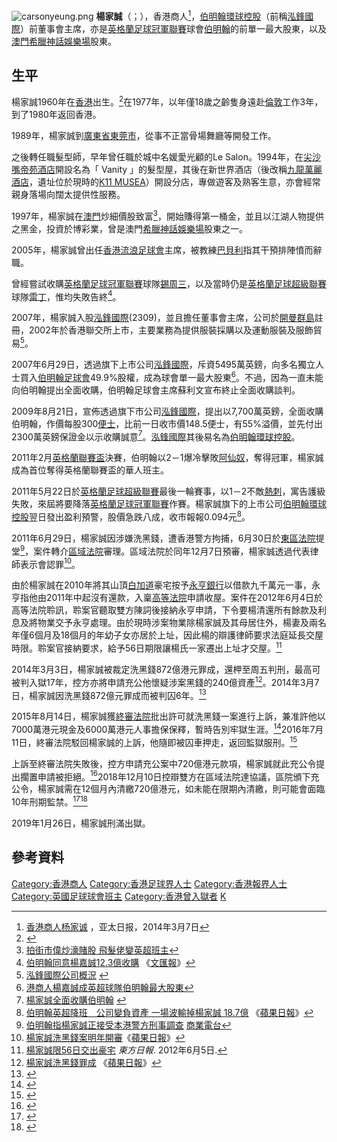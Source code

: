 {{多個問題|
{{blpdispute|time=2018-10-14T12:20:36+00:00}}
{{citecheck|time=2018-10-14T12:20:36+00:00}}
{{BLPsources|time=2018-10-14T12:20:36+00:00}}
}}
[[Image:carsonyeung.png|thumb]]
'''楊家誠'''（{{lang-en|'''Carson Yeung'''}}；{{bd|1960年2月27日}}），香港商人<ref>[http://www.apdnews.com/news/74308.html 香港商人杨家诚] {{webarchive|url=https://web.archive.org/web/20140307124514/http://www.apdnews.com/news/74308.html |date=2014-03-07 }}，亚太日报，2014年3月7日</ref>，[[伯明翰環球控股|伯明翰環球控股]]（前稱[[泓鋒國際|泓鋒國際]]）前董事會主席，亦是[[英格蘭足球冠軍聯賽|英格蘭足球冠軍聯賽]]球會[[伯明翰足球會|伯明翰]]的前單一最大股東，以及[[澳門|澳門]][[希臘神話娛樂場|希臘神話娛樂場]]股東。

==生平==
楊家誠1960年在[[香港|香港]]出生。<ref>{{Cite web |url=http://news.mingpao.com/20140308/gba2.htm |title=屋邨仔變巨富 資產瀕充公 |access-date=2014-03-08 |archive-date=2019-11-06 |archive-url=https://web.archive.org/web/20191106024022/https://news.mingpao.com/20140308/gba2.htm |dead-url=no }}</ref>在1977年，以年僅18歲之齡隻身遠赴[[倫敦|倫敦]]工作3年，到了1980年返回香港。

1989年，楊家誠到[[廣東省|廣東省]][[東莞市|東莞市]]，從事不正當骨場舞廳等開發工作。

之後轉任職髮型師，早年曾任職於城中名媛愛光顧的Le Salon。1994年，在[[尖沙嘴|尖沙嘴]][[帝苑酒店|帝苑酒店]]開設名為「 Vanity 」的髮型屋，其後在新世界酒店（後改稱[[九龍萬麗酒店|九龍萬麗酒店]]，遺址位於現時的[[K11_MUSEA|K11 MUSEA]]）開設分店，專做遊客及熟客生意，亦會經常親身落場向闊太提供性服務。

1997年，楊家誠在[[澳門|澳門]]炒細價股致富<ref>[http://www.nntp.hk/web/post.php?group=personal.wawa&xref=27717&server=news.xddddd.com 拍街市偉炒濠賭股 飛髮佬變英超班主]{{dead link|date=2018年3月 |bot=InternetArchiveBot |fix-attempted=yes }}</ref>，開始賺得第一桶金，並且以江湖人物提供之黑金，投資於博彩業，曾是澳門[[希臘神話娛樂場|希臘神話娛樂場]]股東之一。

2005年，楊家誠曾出任[[香港流浪足球會|香港流浪足球會]]主席，被教練[[巴貝利|巴貝利]]指其干預排陣憤而辭職。

曾經嘗試收購[[英格蘭足球冠軍聯賽|英格蘭足球冠軍聯賽]]球隊[[錫周三足球會|錫周三]]，以及當時仍是[[英格蘭足球超級聯賽|英格蘭足球超級聯賽]]球隊[[雷丁足球會|雷丁]]，惟均失敗告終<ref>[http://paper.wenweipo.com/2007/06/29/SP0706290007.htm 伯明翰同意楊嘉誠12.3億收購] {{Wayback|url=http://paper.wenweipo.com/2007/06/29/SP0706290007.htm |date=20180929115818 }}《[[文汇报_(香港)|文匯報]]》</ref>。

2007年，楊家誠入股[[泓鋒國際|泓鋒國際]](2309)，並且擔任董事會主席，公司於[[開曼群島|開曼群島]]註冊，2002年於香港聯交所上市，主要業務為提供服裝採購以及運動服裝及服飾貿易<ref>[http://www.hkex.com.hk/csm/company.asp?LangCode=tc&mkt=hk&StockCode=2309 泓鋒國際公司概況] {{webarchive|url=https://archive.is/20070504212415/http://www.hkex.com.hk/csm/company.asp?LangCode=tc&mkt=hk&StockCode=2309 |date=2007-05-04 }}</ref>。

2007年6月29日，透過旗下上市公司[[泓鋒國際|泓鋒國際]]，斥資5495萬英鎊，向多名獨立人士買入[[伯明翰足球會|伯明翰足球會]]49.9%股權，成為球會單一最大股東<ref>[http://www.atchinese.com/index.php?option=com_content&task=view&id=35812&Itemid=34 港商人楊嘉誠成英超球隊伯明翰最大股東]</ref>。不過，因為一直未能向伯明翰提出全面收購，伯明翰足球會主席蘇利文宣布終止全面收購談判。

2009年8月21日，宣佈透過旗下市公司[[泓鋒國際|泓鋒國際]]，提出以7,700萬英鎊，全面收購伯明翰，作價每股300[[便士|便士]]，比前一日收市價148.5便士，有55%溢價，並先付出2300萬英鎊保證金以示收購誠意<ref>[http://football.on.cc/football/new/20090822/fbnewc0141x0.html 楊家誠全面收購伯明翰] {{webarchive|url=https://web.archive.org/web/20090826111304/http://football.on.cc/football/new/20090822/fbnewc0141x0.html |date=2009-08-26 }}</ref>。[[泓鋒國際|泓鋒國際]]其後易名為[[伯明翰環球控股|伯明翰環球控股]]。

2011年2月[[英格蘭聯賽盃|英格蘭聯賽盃]]決賽，伯明翰以2－1爆冷擊敗[[阿仙奴足球會|阿仙奴]]，奪得冠軍，楊家誠成為首位奪得英格蘭聯賽盃的華人班主。

2011年5月22日於[[英格蘭足球超級聯賽|英格蘭足球超級聯賽]]最後一輪賽事，以1－2不敵[[熱刺|熱刺]]，寓告護級失敗，來屆將要降落[[英格蘭足球冠軍聯賽|英格蘭足球冠軍聯賽]]作賽。楊家誠旗下的上市公司[[伯明翰環球控股|伯明翰環球控股]]翌日發出盈利預警，股價急跌八成，收市報報0.094元<ref>[http://hk.apple.nextmedia.com/template/apple/art_main.php?iss_id=20110524&sec_id=4104&subsec_id=12731&art_id=15280429 伯明翰英超降班　公司變負資產 一場波輸掉楊家誠 18.7億] {{Wayback|url=http://hk.apple.nextmedia.com/template/apple/art_main.php?iss_id=20110524&sec_id=4104&subsec_id=12731&art_id=15280429 |date=20110812022901 }}《[[蘋果日報|蘋果日報]]》</ref>。

2011年6月29日，楊家誠因涉嫌洗黑錢，遭香港警方拘捕，6月30日於[[東區法院|東區法院]]提堂<ref>[http://hk.news.yahoo.com/%E4%BC%AF%E6%98%8E%E7%BF%B0%E6%8C%87%E6%A5%8A%E5%AE%B6%E8%AA%A0%E6%AD%A3%E6%8E%A5%E5%8F%97%E6%9C%AC%E6%B8%AF%E8%AD%A6%E6%96%B9%E5%88%91%E4%BA%8B%E8%AA%BF%E6%9F%A5-165200940.html 伯明翰指楊家誠正接受本港警方刑事調查] {{Wayback|url=http://hk.news.yahoo.com/%E4%BC%AF%E6%98%8E%E7%BF%B0%E6%8C%87%E6%A5%8A%E5%AE%B6%E8%AA%A0%E6%AD%A3%E6%8E%A5%E5%8F%97%E6%9C%AC%E6%B8%AF%E8%AD%A6%E6%96%B9%E5%88%91%E4%BA%8B%E8%AA%BF%E6%9F%A5-165200940.html |date=20191202172718 }}[[商業電台|商業電台]]</ref>，案件轉介[[香港區域法院|區域法院]]審理。區域法院於同年12月7日預審，楊家誠透過代表律師表示會認罪<ref>[http://hk.apple.nextmedia.com/template/apple/art_main.php?iss_id=20111208&sec_id=25391&subsec_id=25392&art_id=15872114 楊家誠洗黑錢案明年開審]《[[蘋果日報|蘋果日報]]》</ref>。

由於楊家誠在2010年將其山頂[[白加道|白加道]]豪宅按予[[華僑永亨銀行_(香港)|永亨銀行]]以借款九千萬元一事，永亨指他由2011年中起沒有還款，入稟[[香港高等法院|高等法院]]申請收屋。案件在2012年6月4日於高等法院聆訊，聆案官聽取雙方陳詞後接納永亨申請，下令要楊清還所有餘款及利息及將物業交予永亨處理。由於現時涉案物業除楊家誠及其母居住外，楊妻及兩名年僅6個月及18個月的年幼子女亦居於上址，因此楊的辯護律師要求法庭延長交屋時限。聆案官接納要求，給予56日期限讓楊氏一家遷出上址才交屋。<ref>[http://orientaldaily.on.cc/cnt/news/20120605/00176_039.html 楊家誠限56日交出豪宅] {{Wayback|url=http://orientaldaily.on.cc/cnt/news/20120605/00176_039.html |date=20191203104717 }} ''東方日報''. 2012年6月5日.</ref>

2014年3月3日，楊家誠被裁定洗黑錢872億港元罪成，還柙至周五判刑，最高可被判入獄17年，控方亦將申請充公他懷疑涉案黑錢的240億資產<ref>[http://hk.apple.nextmedia.com/news/art/20140304/18644873 楊家誠洗黑錢罪成] {{Wayback|url=http://hk.apple.nextmedia.com/news/art/20140304/18644873 |date=20170506095809 }}《[[蘋果日報|蘋果日報]]》</ref>。2014年3月7日，楊家誠因洗黑錢872億元罪成而被判囚6年。<ref>{{Cite web |url=http://news.mingpao.com/20140308/gba1.htm |title=楊家誠判囚17年料上訴 |access-date=2014-03-08 |archive-date=2019-11-07 |archive-url=https://web.archive.org/web/20191107093451/https://news.mingpao.com/20140308/gba1.htm |dead-url=no }}</ref>

2015年8月14日，楊家誠獲[[香港終審法院|終審法院]]批出許可就洗黑錢一案進行上訴，兼准許他以7000萬港元現金及6000萬港元人事擔保保釋，暫時告別牢獄生涯。<ref>{{Cite web |url=http://hk.apple.nextmedia.com/news/art/20150815/19256476 |title=楊家誠獲准終極上訴 |access-date=2015-08-17 |archive-date=2016-08-17 |archive-url=https://web.archive.org/web/20160817105741/http://hk.apple.nextmedia.com/news/art/20150815/19256476 |dead-url=no }}</ref>2016年7月11日，終審法院駁回楊家誠的上訴，他隨即被囚車押走，返回監獄服刑。<ref>{{Cite web |url=http://hk.apple.nextmedia.com/realtime/news/20160711/55343367 |title=楊家誠終極上訴失敗 須返回獄中繼續服刑做監躉 |access-date=2016-07-11 |archive-date=2017-03-05 |archive-url=https://web.archive.org/web/20170305124014/http://hk.apple.nextmedia.com/realtime/news/20160711/55343367 |dead-url=no }}</ref>

上訴至終審法院失敗後，控方申請充公案中720億港元款項，楊家誠就此充公令提出擱置申請被拒絕。<ref>{{Cite news |url=https://hk.on.cc/hk/bkn/cnt/news/20180418/bkn-20180418104826212-0418_00822_001.html |title=楊家誠申擱置黑錢充公令遭拒　12月再聆訊 |date=2018-04-18 |work=東網 |accessdate=2018-12-10 |archive-date=2019-08-23 |archive-url=https://web.archive.org/web/20190823084800/https://hk.on.cc/hk/bkn/cnt/news/20180418/bkn-20180418104826212-0418_00822_001.html |dead-url=no }}</ref>2018年12月10日控辯雙方在區域法院達協議，區院頒下充公令，楊家誠需在12個月內清繳720億港元，如未能在限期內清繳，則可能會面臨10年刑期監禁。<ref>{{Cite news |url=https://hk.on.cc/hk/bkn/cnt/news/20181210/bkn-20181210114121432-1210_00822_001.html |title=楊家誠被充公720億元　若不繳清須坐10年監 |date=2018-12-10 |work=東網 |accessdate=2018-12-10 |archive-date=2018-12-10 |archive-url=https://web.archive.org/web/20181210202725/https://hk.on.cc/hk/bkn/cnt/news/20181210/bkn-20181210114121432-1210_00822_001.html |dead-url=no }}</ref><ref>{{Cite news |url=https://www.hk01.com/article/269155/ |title=楊家誠被充公720億元　需一年內繳清 |date=2018-12-10 |work=香港01}}</ref>

2019年1月26日，楊家誠刑滿出獄。

==參考資料==
<div class="references-small">
<references/>
</div>

{{Authority control}}
{{DEFAULTSORT:Y}}
[[Category:香港商人|Category:香港商人]]
[[Category:香港足球界人士|Category:香港足球界人士]]
[[Category:香港報界人士|Category:香港報界人士]]
[[Category:英國足球球會班主|Category:英國足球球會班主]]
[[Category:香港曾入獄者|Category:香港曾入獄者]]
[[Category:楊姓|K]]